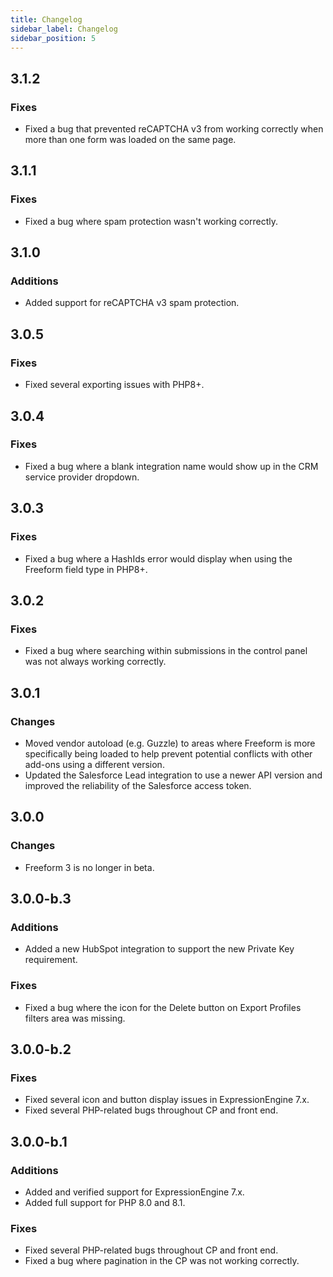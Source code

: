 ```yaml
---
title: Changelog
sidebar_label: Changelog
sidebar_position: 5
---
```



## 3.1.2<TitleDate date="2024-10-15" />

### Fixes

- Fixed a bug that prevented reCAPTCHA v3 from working correctly when more than one form was loaded on the same page.

## 3.1.1<TitleDate date="2024-09-27" />

### Fixes

- Fixed a bug where spam protection wasn't working correctly.

## 3.1.0<TitleDate date="2024-08-24" />

### Additions

- Added support for reCAPTCHA v3 spam protection.

## 3.0.5<TitleDate date="2023-05-29" />

### Fixes

- Fixed several exporting issues with PHP8+.

## 3.0.4<TitleDate date="2023-03-13" />

### Fixes

- Fixed a bug where a blank integration name would show up in the CRM service provider dropdown.

## 3.0.3<TitleDate date="2023-02-16" />

### Fixes

- Fixed a bug where a HashIds error would display when using the Freeform field type in PHP8+.

## 3.0.2<TitleDate date="2023-01-18" />

### Fixes

- Fixed a bug where searching within submissions in the control panel was not always working correctly.

## 3.0.1<TitleDate date="2023-01-13" />

### Changes

- Moved vendor autoload (e.g. Guzzle) to areas where Freeform is more specifically being loaded to help prevent potential conflicts with other add-ons using a different version.
- Updated the Salesforce Lead integration to use a newer API version and improved the reliability of the Salesforce access token.

## 3.0.0<TitleDate date="2022-12-13" />

### Changes

- Freeform 3 is no longer in beta.

## 3.0.0-b.3<TitleDate date="2022-10-27" />

### Additions

- Added a new HubSpot integration to support the new Private Key requirement.

### Fixes

- Fixed a bug where the icon for the Delete button on Export Profiles filters area was missing.

## 3.0.0-b.2<TitleDate date="2022-08-29" />

### Fixes

- Fixed several icon and button display issues in ExpressionEngine 7.x.
- Fixed several PHP-related bugs throughout CP and front end.

## 3.0.0-b.1<TitleDate date="2022-08-26" />

### Additions

- Added and verified support for ExpressionEngine 7.x.
- Added full support for PHP 8.0 and 8.1.

### Fixes

- Fixed several PHP-related bugs throughout CP and front end.
- Fixed a bug where pagination in the CP was not working correctly.

